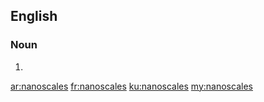 ==English==

===Noun===
{{head|en|plural}}

# {{plural of|nanoscale|lang=en}}

[[ar:nanoscales]]
[[fr:nanoscales]]
[[ku:nanoscales]]
[[my:nanoscales]]